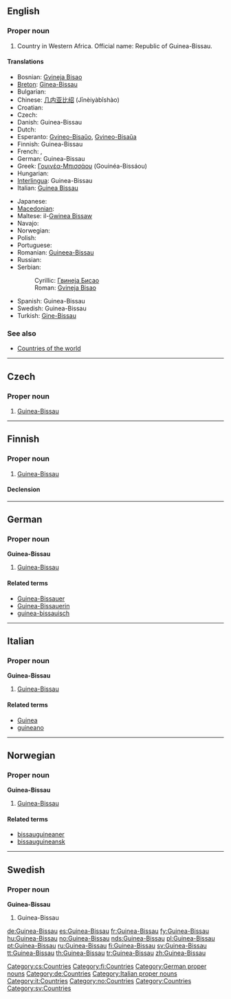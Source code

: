 ==English==

===Proper noun===
{{en-proper noun}}

# Country in Western Africa. Official name: Republic of Guinea-Bissau.

====Translations====
{{trans-top|Republic of Guinea-Bissau}}
* Bosnian: [[Gvineja Bisao]] {{f}}
* [[Breton]]: [[Ginea-Bissau]]
* Bulgarian: {{t-|bg|Гвинея-Бисау|f}}
* Chinese: [[几内亚比绍]] (Jīnèiyàbǐshào)
* Croatian: {{t-|hr|Gvineja Bisau|f}}
* Czech: {{t-|cs|Guinea-Bissau|f}}
* Danish: Guinea-Bissau
* Dutch: {{t+|nl|Guinee-Bissau}}
* Esperanto: [[Gvineo-Bisaŭo]], [[Gvineo-Bisaŭa]]
* Finnish: Guinea-Bissau
* French: {{t+|fr|Guinée-Bissao}}, {{t+|fr|Guinée-Bissau}}
* German: Guinea-Bissau
* Greek: [[Γουινέα-Μπισσάου]] (Gouinéa-Bissáou)
* Hungarian: {{t+|hu|Bissau-Guinea}}
* [[Interlingua]]: Guinea-Bissau
* Italian: [[Guinea Bissau]]
{{trans-mid}}
* Japanese: {{t-|ja|ギニアビサウ|tr=Ginia Bisau}}
* [[Macedonian]]: {{t|mk|Гвинеја-Бисао|f|tr=Gvinéja-Bisáo|xs=Macedonian}}
* Maltese: il-[[Gwinea Bissaw]]
* Navajo: {{tø|nv|Gíní Bisó}}
* Norwegian: {{t+|no|Guinea-Bissau}}
* Polish: {{t+|pl|Gwinea Bissau}}
* Portuguese: {{t+|pt|Guiné-Bissau}}
* Romanian: [[Guineea-Bissau]] {{f}}
* Russian: {{t-|ru|Гвинея-Бисау|tr=Gvinéja-Bisáu}}
* Serbian:
*: Cyrillic: [[Гвинеја Бисао#Serbian|Гвинеја Бисао]] {{f}}
*: Roman: [[Gvineja Bisao#Serbian|Gvineja Bisao]] {{f}}
* Spanish: Guinea-Bissau
* Swedish: Guinea-Bissau
* Turkish: [[Gine-Bissau]]
{{trans-bottom}}

===See also===
* [[Appendix:Countries of the world|Countries of the world]]

----

==Czech==

===Proper noun===
{{cs-proper noun|g=f}}

# [[#English|Guinea-Bissau]]

[[Category:cs:Countries]]

----

==Finnish==
{{wikipedia|lang=fi}}

===Proper noun===
{{infl|fi|proper noun}}

# [[#English|Guinea-Bissau]]

====Declension====
{{fi-decl-rosé|Guinea-Bissa|u|np=1}}

[[Category:fi:Countries]]

----

==German==
{{wikipedia|lang=de}}

===Proper noun===
'''Guinea-Bissau''' {{n}}

# [[#English|Guinea-Bissau]]

====Related terms====
* [[Guinea-Bissauer]]
* [[Guinea-Bissauerin]]
* [[guinea-bissauisch]]

[[Category:German proper nouns]]
[[Category:de:Countries]]

----

==Italian==
{{wikipedia|lang=it}}

===Proper noun===
'''Guinea-Bissau''' {{f}}

# [[#English|Guinea-Bissau]]

====Related terms====
* [[Guinea]]
* [[guineano]]

[[Category:Italian proper nouns]]
[[Category:it:Countries]]

----

==Norwegian==

===Proper noun===
'''Guinea-Bissau'''

# [[#English|Guinea-Bissau]]

====Related terms====
* [[bissauguineaner]]
* [[bissauguineansk]]

[[Category:no:Countries]]

----

==Swedish==

===Proper noun===
'''Guinea-Bissau'''

# Guinea-Bissau

[[Category:Countries]]
[[Category:sv:Countries]]

[[de:Guinea-Bissau]]
[[es:Guinea-Bissau]]
[[fr:Guinea-Bissau]]
[[fy:Guinea-Bissau]]
[[hu:Guinea-Bissau]]
[[no:Guinea-Bissau]]
[[nds:Guinea-Bissau]]
[[pl:Guinea-Bissau]]
[[pt:Guinea-Bissau]]
[[ru:Guinea-Bissau]]
[[fi:Guinea-Bissau]]
[[sv:Guinea-Bissau]]
[[tt:Guinea-Bissau]]
[[th:Guinea-Bissau]]
[[tr:Guinea-Bissau]]
[[zh:Guinea-Bissau]]